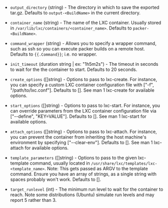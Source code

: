 <!-- Code generated from the comments of the Config struct in builder/lxc/config.go; DO NOT EDIT MANUALLY -->

- `output_directory` (string) - The directory in which to save the exported
  tar.gz. Defaults to `output-<BuildName>` in the current directory.

- `container_name` (string) - The name of the LXC container. Usually stored
  in `/var/lib/lxc/containers/<container_name>`. Defaults to
  `packer-<BuildName>`.

- `command_wrapper` (string) - Allows you to specify a wrapper command, such
  as ssh so you can execute packer builds on a remote host. Defaults to
  `{{.Command}}`; i.e. no wrapper.

- `init_timeout` (duration string | ex: "1h5m2s") - The timeout in seconds to wait for the the
  container to start. Defaults to 20 seconds.

- `create_options` ([]string) - Options to pass to lxc-create. For
  instance, you can specify a custom LXC container configuration file with
  ["-f", "/path/to/lxc.conf"]. Defaults to []. See man 1 lxc-create for
  available options.

- `start_options` ([]string) - Options to pass to lxc-start. For
  instance, you can override parameters from the LXC container configuration
  file via ["--define", "KEY=VALUE"]. Defaults to []. See
  man 1 lxc-start for available options.

- `attach_options` ([]string) - Options to pass to lxc-attach. For
  instance, you can prevent the container from inheriting the host machine's
  environment by specifying ["--clear-env"]. Defaults to []. See
  man 1 lxc-attach for available options.

- `template_parameters` ([]string) - Options to pass to the given
  lxc-template command, usually located in
  `/usr/share/lxc/templates/lxc-<template_name>`. Note: This gets passed as
  ARGV to the template command. Ensure you have an array of strings, as a
  single string with spaces probably won't work. Defaults to [].

- `target_runlevel` (int) - The minimum run level to wait for the
  container to reach. Note some distributions (Ubuntu) simulate run levels
  and may report 5 rather than 3.

<!-- End of code generated from the comments of the Config struct in builder/lxc/config.go; -->
